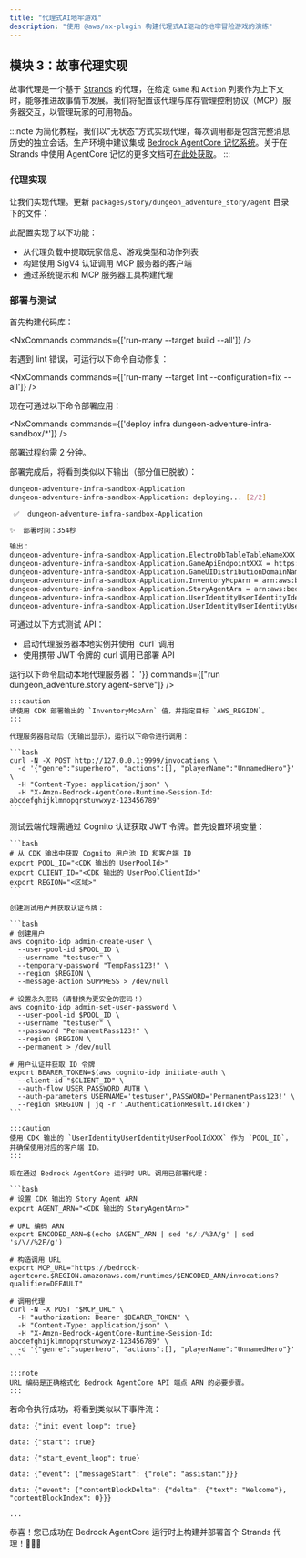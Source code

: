 ```yaml
---
title: "代理式AI地牢游戏"
description: "使用 @aws/nx-plugin 构建代理式AI驱动的地牢冒险游戏的演练"
---
```




## 模块 3：故事代理实现

故事代理是一个基于 [Strands](https://strandsagents.com/) 的代理，在给定 `Game` 和 `Action` 列表作为上下文时，能够推进故事情节发展。我们将配置该代理与库存管理控制协议（MCP）服务器交互，以管理玩家的可用物品。

:::note
为简化教程，我们以"无状态"方式实现代理，每次调用都是包含完整消息历史的独立会话。生产环境中建议集成 [Bedrock AgentCore 记忆系统](https://docs.aws.amazon.com/bedrock-agentcore/latest/devguide/memory.html)。关于在 Strands 中使用 AgentCore 记忆的更多文档可[在此处获取](https://github.com/aws/bedrock-agentcore-sdk-python/tree/main/src/bedrock_agentcore/memory/integrations/strands)。
:::

### 代理实现

让我们实现代理。更新 `packages/story/dungeon_adventure_story/agent` 目录下的文件：

<Tabs>
  <TabItem label="main.py">
<E2EDiff lang="python" before="dungeon-adventure/3/main.py.old.template" after="dungeon-adventure/3/main.py.template" />
  </TabItem>
  <TabItem label="agent.py">
<E2EDiff lang="python" before="dungeon-adventure/3/agent.py.old.template" after="dungeon-adventure/3/agent.py.template" />
  </TabItem>
</Tabs>

此配置实现了以下功能：

- 从代理负载中提取玩家信息、游戏类型和动作列表
- 构建使用 SigV4 认证调用 MCP 服务器的客户端
- 通过系统提示和 MCP 服务器工具构建代理

### 部署与测试

首先构建代码库：

<NxCommands commands={['run-many --target build --all']} />

<Aside type="tip">
若遇到 lint 错误，可运行以下命令自动修复：

<NxCommands commands={['run-many --target lint --configuration=fix --all']} />
</Aside>

现在可通过以下命令部署应用：

<NxCommands commands={['deploy infra dungeon-adventure-infra-sandbox/*']} />

部署过程约需 2 分钟。

部署完成后，将看到类似以下输出（部分值已脱敏）：

```bash
dungeon-adventure-infra-sandbox-Application
dungeon-adventure-infra-sandbox-Application: deploying... [2/2]

 ✅  dungeon-adventure-infra-sandbox-Application

✨  部署时间：354秒

输出：
dungeon-adventure-infra-sandbox-Application.ElectroDbTableTableNameXXX = dungeon-adventure-infra-sandbox-Application-ElectroDbTableXXX-YYY
dungeon-adventure-infra-sandbox-Application.GameApiEndpointXXX = https://xxx.execute-api.region.amazonaws.com/prod/
dungeon-adventure-infra-sandbox-Application.GameUIDistributionDomainNameXXX = xxx.cloudfront.net
dungeon-adventure-infra-sandbox-Application.InventoryMcpArn = arn:aws:bedrock-agentcore:region:xxxxxxx:runtime/dungeonadventureventoryMcpServerXXXX-YYYY
dungeon-adventure-infra-sandbox-Application.StoryAgentArn = arn:aws:bedrock-agentcore:region:xxxxxxx:runtime/dungeonadventurecationStoryAgentXXXX-YYYY
dungeon-adventure-infra-sandbox-Application.UserIdentityUserIdentityIdentityPoolIdXXX = region:xxx
dungeon-adventure-infra-sandbox-Application.UserIdentityUserIdentityUserPoolIdXXX = region_xxx
```

可通过以下方式测试 API：
<ul>
<li>启动代理服务器本地实例并使用 `curl` 调用</li>
<li>使用携带 JWT 令牌的 curl 调用已部署 API</li>
</ul>

<Tabs>
  <TabItem label="本地测试">
  运行以下命令启动本地代理服务器：
    <NxCommands highlights={['arn:aws:bedrock-agentcore:region:xxxxxxx:runtime/dungeonadventureventoryMcpServerXXXX-YYYY', 'region']} env={{PORT: '9999', INVENTORY_MCP_ARN:"arn:aws:bedrock-agentcore:region:xxxxxxx:runtime/dungeonadventureventoryMcpServerXXXX-YYYY", AWS_REGION: '<region>'}} commands={["run dungeon_adventure.story:agent-serve"]} />

    :::caution
    请使用 CDK 部署输出的 `InventoryMcpArn` 值，并指定目标 `AWS_REGION`。
    :::

    代理服务器启动后（无输出显示），运行以下命令进行调用：

    ```bash
    curl -N -X POST http://127.0.0.1:9999/invocations \
      -d '{"genre":"superhero", "actions":[], "playerName":"UnnamedHero"}' \
      -H "Content-Type: application/json" \
      -H "X-Amzn-Bedrock-AgentCore-Runtime-Session-Id: abcdefghijklmnopqrstuvwxyz-123456789"
    ```
  </TabItem>
  <TabItem label="云端部署">
    测试云端代理需通过 Cognito 认证获取 JWT 令牌。首先设置环境变量：

    ```bash
    # 从 CDK 输出中获取 Cognito 用户池 ID 和客户端 ID
    export POOL_ID="<CDK 输出的 UserPoolId>"
    export CLIENT_ID="<CDK 输出的 UserPoolClientId>"
    export REGION="<区域>"
    ```

    创建测试用户并获取认证令牌：

    ```bash
    # 创建用户
    aws cognito-idp admin-create-user \
      --user-pool-id $POOL_ID \
      --username "testuser" \
      --temporary-password "TempPass123!" \
      --region $REGION \
      --message-action SUPPRESS > /dev/null

    # 设置永久密码（请替换为更安全的密码！）
    aws cognito-idp admin-set-user-password \
      --user-pool-id $POOL_ID \
      --username "testuser" \
      --password "PermanentPass123!" \
      --region $REGION \
      --permanent > /dev/null

    # 用户认证并获取 ID 令牌
    export BEARER_TOKEN=$(aws cognito-idp initiate-auth \
      --client-id "$CLIENT_ID" \
      --auth-flow USER_PASSWORD_AUTH \
      --auth-parameters USERNAME='testuser',PASSWORD='PermanentPass123!' \
      --region $REGION | jq -r '.AuthenticationResult.IdToken')
    ```

    :::caution
    使用 CDK 输出的 `UserIdentityUserIdentityUserPoolIdXXX` 作为 `POOL_ID`，并确保使用对应的客户端 ID。
    :::

    现在通过 Bedrock AgentCore 运行时 URL 调用已部署代理：

    ```bash
    # 设置 CDK 输出的 Story Agent ARN
    export AGENT_ARN="<CDK 输出的 StoryAgentArn>"

    # URL 编码 ARN
    export ENCODED_ARN=$(echo $AGENT_ARN | sed 's/:/%3A/g' | sed 's/\//%2F/g')

    # 构造调用 URL
    export MCP_URL="https://bedrock-agentcore.$REGION.amazonaws.com/runtimes/$ENCODED_ARN/invocations?qualifier=DEFAULT"

    # 调用代理
    curl -N -X POST "$MCP_URL" \
      -H "authorization: Bearer $BEARER_TOKEN" \
      -H "Content-Type: application/json" \
      -H "X-Amzn-Bedrock-AgentCore-Runtime-Session-Id: abcdefghijklmnopqrstuvwxyz-123456789" \
      -d '{"genre":"superhero", "actions":[], "playerName":"UnnamedHero"}'
    ```

    :::note
    URL 编码是正确格式化 Bedrock AgentCore API 端点 ARN 的必要步骤。
    :::
  </TabItem>
</Tabs>

若命令执行成功，将看到类似以下事件流：

```
data: {"init_event_loop": true}

data: {"start": true}

data: {"start_event_loop": true}

data: {"event": {"messageStart": {"role": "assistant"}}}

data: {"event": {"contentBlockDelta": {"delta": {"text": "Welcome"}, "contentBlockIndex": 0}}}

...
```

恭喜！您已成功在 Bedrock AgentCore 运行时上构建并部署首个 Strands 代理！🎉🎉🎉